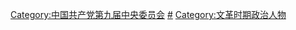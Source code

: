 [[Category:中国共产党第九届中央委员会|Category:中国共产党第九届中央委员会]]
[[Category:中国共产党中央委员会委员|#]]
[[Category:文革时期政治人物|Category:文革时期政治人物]]